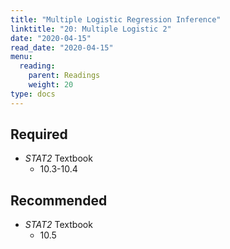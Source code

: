 ```yaml
---
title: "Multiple Logistic Regression Inference"
linktitle: "20: Multiple Logistic 2"
date: "2020-04-15"
read_date: "2020-04-15"
menu:
  reading:
    parent: Readings
    weight: 20
type: docs
---
```


## Required  

- <i class="fas fa-book"></i>  _STAT2_ Textbook
  - 10.3-10.4

## Recommended

- <i class="fas fa-book"></i>  _STAT2_ Textbook
  - 10.5
